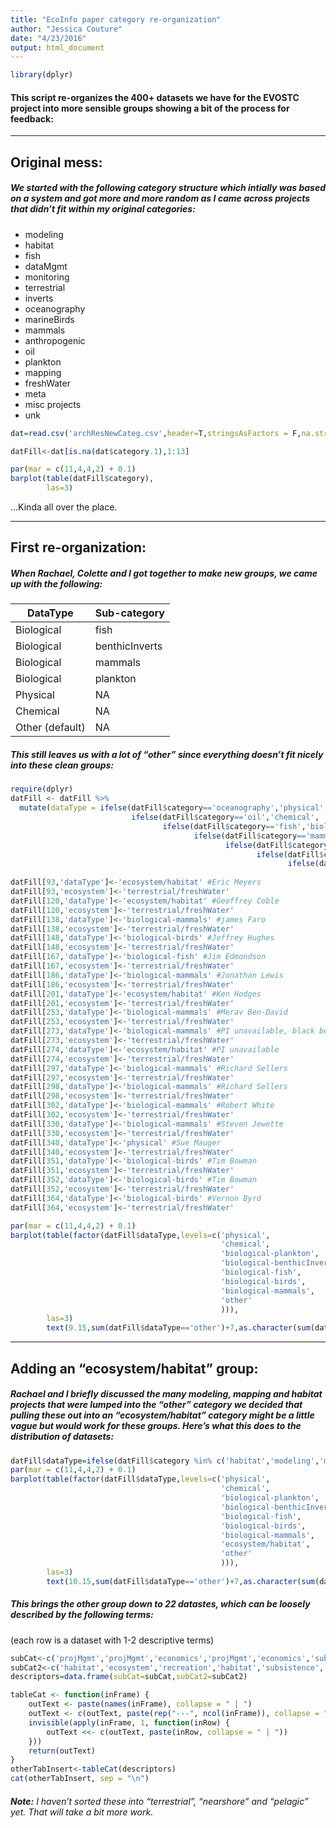 ```yaml
---
title: "EcoInfo paper category re-organization"
author: "Jessica Couture"
date: "4/23/2016"
output: html_document
---
```

```r
library(dplyr)
```

#### This script re-organizes the 400+ datasets we have for the EVOSTC project into more sensible groups showing a bit of the process for feedback:

***

## **Original mess:**

##### We started with the following category structure which intially was based on a system and got more and more random as I came across projects that didn't fit within my original categories:

* modeling
* habitat
* fish
* dataMgmt
* monitoring
* terrestrial
* inverts
* oceanography
* marineBirds
* mammals
* anthropogenic
* oil
* plankton
* mapping
* freshWater
* meta
* misc projects
* unk

```r
dat=read.csv('archResNewCateg.csv',header=T,stringsAsFactors = F,na.strings=c('',' '))

datFill<-dat[is.na(dat$category.1),1:13]

par(mar = c(11,4,4,2) + 0.1)
barplot(table(datFill$category),
        las=3)
```

...Kinda all over the place.

***

## **First re-organization:**

##### When Rachael, Colette and I got together to make new groups, we came up with the following:

| DataType        | Sub-category  |
| --------------- | ------------- |
| Biological      | fish          |
| Biological      | benthicInverts|
| Biological      | mammals       |
| Biological      | plankton      |
| Physical        | NA            |
| Chemical        | NA            |
| Other (default) | NA            |

##### This still leaves us with a lot of "other" since everything doesn't fit nicely into these clean groups:

```r
require(dplyr)
datFill <- datFill %>%
  mutate(dataType = ifelse(datFill$category=='oceanography','physical',
                           ifelse(datFill$category=='oil','chemical',
                                  ifelse(datFill$category=='fish','biological-fish',
                                         ifelse(datFill$category=='mammals','biological-mammals',
                                                ifelse(datFill$category=='marineBirds','biological-birds',
                                                       ifelse(datFill$category=='inverts','biological-benthicInverts',
                                                              ifelse(datFill$category=='plankton','biological-plankton','other'))))))))
         
datFill[93,'dataType']<-'ecosystem/habitat' #Eric Meyers
datFill[93,'ecosystem']<-'terrestrial/freshWater'
datFill[120,'dataType']<-'ecosystem/habitat' #Geoffrey Coble
datFill[120,'ecosystem']<-'terrestrial/freshWater'
datFill[138,'dataType']<-'biological-mammals' #james Faro
datFill[138,'ecosystem']<-'terrestrial/freshWater'
datFill[148,'dataType']<-'biological-birds' #Jeffrey Hughes
datFill[148,'ecosystem']<-'terrestrial/freshWater'
datFill[167,'dataType']<-'biological-fish' #Jim Edmondson
datFill[167,'ecosystem']<-'terrestrial/freshWater'
datFill[186,'dataType']<-'biological-mammals' #Jonathan Lewis
datFill[186,'ecosystem']<-'terrestrial/freshWater'
datFill[201,'dataType']<-'ecosystem/habitat' #Ken Hodges
datFill[201,'ecosystem']<-'terrestrial/freshWater'
datFill[253,'dataType']<-'biological-mammals' #Merav Ben-David
datFill[253,'ecosystem']<-'terrestrial/freshWater' 
datFill[273,'dataType']<-'biological-mammals' #PI unavailable, black bear study
datFill[273,'ecosystem']<-'terrestrial/freshWater' 
datFill[274,'dataType']<-'ecosystem/habitat' #PI unavailable
datFill[274,'ecosystem']<-'terrestrial/freshWater'
datFill[297,'dataType']<-'biological-mammals' #Richard Sellers
datFill[297,'ecosystem']<-'terrestrial/freshWater' 
datFill[298,'dataType']<-'biological-mammals' #Richard Sellers
datFill[298,'ecosystem']<-'terrestrial/freshWater'
datFill[302,'dataType']<-'biological-mammals' #Robert White
datFill[302,'ecosystem']<-'terrestrial/freshWater' 
datFill[330,'dataType']<-'biological-mammals' #Steven Jewette
datFill[330,'ecosystem']<-'terrestrial/freshWater' 
datFill[340,'dataType']<-'physical' #Sue Mauger
datFill[340,'ecosystem']<-'terrestrial/freshWater' 
datFill[351,'dataType']<-'biological-birds' #Tim Bowman
datFill[351,'ecosystem']<-'terrestrial/freshWater' 
datFill[352,'dataType']<-'biological-birds' #Tim Bowman
datFill[352,'ecosystem']<-'terrestrial/freshWater' 
datFill[364,'dataType']<-'biological-birds' #Vernon Byrd
datFill[364,'ecosystem']<-'terrestrial/freshWater'
```


```r
par(mar = c(11,4,4,2) + 0.1)
barplot(table(factor(datFill$dataType,levels=c('physical',
                                               'chemical',
                                               'biological-plankton',
                                               'biological-benthicInverts',
                                               'biological-fish',
                                               'biological-birds',
                                               'biological-mammals',
                                               'other'
                                               ))),
        las=3)
        text(9.15,sum(datFill$dataType=='other')+7,as.character(sum(datFill$dataType=='other')))
```

***

## **Adding an "ecosystem/habitat" group:**

##### Rachael and I briefly discussed the many modeling, mapping and habitat projects that were lumped into the "other" category we decided that pulling these out into an "ecosystem/habitat" category might be a little vague but would work for these groups. Here's what this does to the distribution of datasets:

```r
datFill$dataType=ifelse(datFill$category %in% c('habitat','modeling','mapping'), 'ecosystem/habitat',datFill$dataType)
par(mar = c(11,4,4,2) + 0.1)
barplot(table(factor(datFill$dataType,levels=c('physical',
                                               'chemical',
                                               'biological-plankton',
                                               'biological-benthicInverts',
                                               'biological-fish',
                                               'biological-birds',
                                               'biological-mammals',
                                               'ecosystem/habitat',
                                               'other'
                                               ))),
        las=3)
        text(10.15,sum(datFill$dataType=='other')+7,as.character(sum(datFill$dataType=='other')))
```

##### This brings the other group down to 22 datastes, which can be loosely described by the following terms:
(each row is a dataset with 1-2 descriptive terms)

```r
        
subCat<-c('projMgmt','projMgmt','economics','projMgmt','economics','subsistence','communityMgmt','social','environmentalImpacts','samplingImpacts','projMgmt','meeting','economics','economics','economics','economics','economics','economics','subsistence','dataMgmt','dataMgmt','communityMgmt')
subCat2<-c('habitat','ecosystem','recreation','habitat','subsistence', 'film','waste','subsistence','infrastructure','metaAnalysis',NA,'10yrSymposium','resarchPrograms','subsistence','fisheries','resources','resources','fisheries','resources',NA,NA,'waste')
descriptors=data.frame(subCat=subCat,subCat2=subCat2)

tableCat <- function(inFrame) {
    outText <- paste(names(inFrame), collapse = " | ")
    outText <- c(outText, paste(rep("---", ncol(inFrame)), collapse = " | "))
    invisible(apply(inFrame, 1, function(inRow) {
        outText <<- c(outText, paste(inRow, collapse = " | "))
    }))
    return(outText)
}
otherTabInsert<-tableCat(descriptors)
cat(otherTabInsert, sep = "\n")
```

###### **Note:** I haven't sorted these into "terrestrial", "nearshore" and "pelagic" yet. That will take a bit more work.
